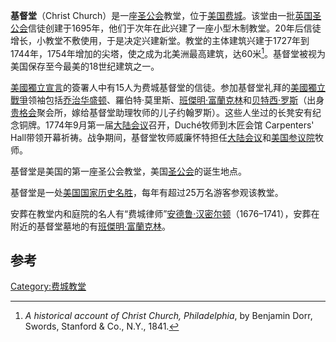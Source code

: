 {{Infobox NRHP | name =基督堂<br />Christ Church
  | nrhp_type = nhl
  | image = Christ_Church_Phila.JPG
  | caption =
  | location= [[美国|美国]][[费城|费城]]北二街22-26号
  | lat_degrees = 39
  | lat_minutes = 57
  | lat_seconds = 2.60
  | lat_direction = N
  | long_degrees = 75
  | long_minutes = 8
  | long_seconds = 37.90
  | long_direction = W
  | locmapin = Pennsylvania
  | area =
  | built =1727-1744
| architecture= Georgian
 | added = 1970年4月15日
 | refnum=70000553<ref name="nris">{{NRISref|2007a}}</ref>
}}
'''基督堂'''（Christ Church）是一座[[美国圣公会|圣公会]]教堂，位于[[美国|美国]][[费城|费城]]。该堂由一批[[英国圣公会|英国圣公会]]信徒创建于1695年，他们于次年在此兴建了一座小型木制教堂。20年后信徒增长，小教堂不敷使用，于是决定兴建新堂。教堂的主体建筑兴建于1727年到1744年，1754年增加的尖塔，使之成为北美洲最高建筑，达60米<ref>''A historical account of Christ Church, Philadelphia'', by Benjamin Dorr, Swords, Stanford & Co., N.Y., 1841.</ref>。基督堂被视为美国保存至今最美的18世纪建筑之一。

[[美國獨立宣言|美國獨立宣言]]的簽署人中有15人为费城基督堂的信徒。参加基督堂礼拜的[[美國獨立戰爭|美國獨立戰爭]]领袖包括[[乔治华盛顿|乔治华盛顿]]、羅伯特·莫里斯、[[班傑明·富蘭克林|班傑明·富蘭克林]]和[[贝特西·罗斯|贝特西·罗斯]]（出身[[贵格会|贵格会]]聚会所，嫁给基督堂助理牧师的儿子约翰罗斯）。这些人坐过的长凳安有纪念铜牌。1774年9月第一届[[大陆会议|大陆会议]]召开，Duché牧师到木匠会馆 Carpenters' Hall带领开幕祈祷。战争期间，基督堂牧师威廉怀特担任[[大陆会议|大陆会议]]和[[美国参议院|美国参议院]]牧师。 

基督堂是美国的第一座圣公会教堂，美国[[美国圣公会|圣公会]]的诞生地点。 

基督堂是一处[[美国国家历史名胜|美国国家历史名胜]]，每年有超过25万名游客参观该教堂。

安葬在教堂内和庭院的名人有“费城律师”[[安德鲁·汉密尔顿_(律师)|安德鲁·汉密尔顿]]（1676–1741），安葬在附近的基督堂墓地的有[[班傑明·富蘭克林|班傑明·富蘭克林]]。

==参考==
{{Reflist}}
{{Commonscat|Christ Church, Philadelphia|基督堂 (费城)}}

{{Authority control}}
[[Category:费城教堂|Category:费城教堂]]